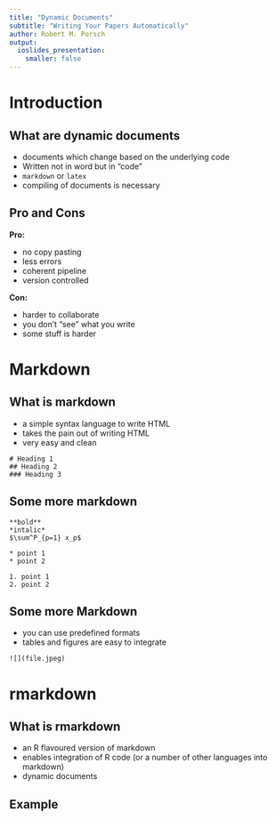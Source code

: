 ```yaml
---
title: "Dynamic Documents"
subtitle: "Writing Your Papers Automatically"
author: Robert M. Porsch
output:
  ioslides_presentation:
    smaller: false
---
```


# Introduction

## What are dynamic documents

* documents which change based on the underlying code
* Written not in word but in "code"
* `markdown` or `latex`
* compiling of documents is necessary

## Pro and Cons

**Pro:**

* no copy pasting
* less errors
* coherent pipeline
* version controlled

**Con:**

* harder to collaborate
* you don't "see" what you write
* some stuff is harder

# Markdown

## What is markdown

* a simple syntax language to write HTML
* takes the pain out of writing HTML
* very easy and clean

```
# Heading 1
## Heading 2
### Heading 3
```

## Some more markdown

```
**bold**
*intalic*
$\sum^P_{p=1} x_p$
```

```
* point 1
* point 2

1. point 1
2. point 2
```

## Some more Markdown

* you can use predefined formats 
* tables and figures are easy to integrate

```
![](file.jpeg)
```

# rmarkdown

## What is rmarkdown

* an R flavoured version of markdown
* enables integration of R code (or a number of other languages into markdown)
* dynamic documents

## Example

